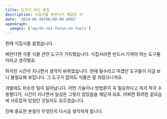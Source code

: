 ```yaml
---
title: 도구가 아닌 본질
description: 식집사를 꿈꾸다가 깨달은 것
date: '2024-06-06T00:00:00.000Z'
openGraph:
  images: ['og/do-not-focus-on-tools']
---
```


한때 식집사를 꿈꿨습니다.

베란다엔 각종 식물 관련 도구가 가득했습니다. 식집사라면 반드시 가져야 하는 도구들이라고 생각했죠.

하지만 시간이 지나면서 생각이 바뀌었습니다. 한때 필수라고 여겼던 도구들이 지금 보니 불필요해 보입니다. 그 도구가 없어도 식물은 잘 자랐으니까요.

개발에도 비슷한 일이 일어납니다. 어떤 기술이나 방법론이 꼭 필요하다고 여겨 적극 수용했다가, 시간이 지나면서 실상은 그렇지 않았음을 깨닫게 되죠. 어쩌면 화려한 겉모습에 사로잡혀 있었던 것일지도 모르겠습니다.

진짜 중요한 본질이 무엇인지 다시금 생각하게 됩니다.
